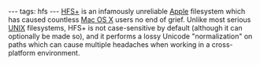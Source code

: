 ---
tags: hfs
---
[[HFS+]] is an infamously unreliable [[Apple]] filesystem which has caused countless [[Mac OS X]] users no end of grief. Unlike most serious [[UNIX]] filesystems, HFS+ is not case-sensitive by default (although it can optionally be made so), and it performs a lossy Unicode "normalization" on paths which can cause multiple headaches when working in a cross-platform environment.

